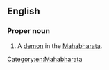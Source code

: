 {{wikipedia}}
==English==

===Proper noun===
{{en-proper noun}}

# A [[demon]] in the [[Mahabharata]].

[[Category:en:Mahabharata]]